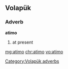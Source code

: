 ==Volapük==
===Adverb===
'''atimo'''
# at present

[[Category:Volapük adverbs]]

[[mg:atimo]]
[[chr:atimo]]
[[vo:atimo]]